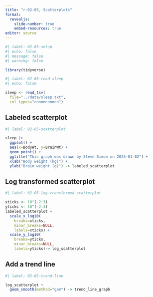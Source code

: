 ```yaml
---
title: "r-02-05, Scatterplots"
format: 
  revealjs:
    slide-number: true
    embed-resources: true
editor: source
---
```


```r
#| label: 02-05-setup
#| echo: false
#| message: false
#| warning: false

library(tidyverse)
```

```r
#| label: 02-05-read-sleep
#| echo: false

sleep <- read_tsv(
  file="../data/sleep.txt",
  col_types="cnnnnnnnnnn")
```

## Labeled scatterplot

```r
#| label: 02-05-scatterplot

sleep |>
  ggplot() +
  aes(x=BodyWt, y=BrainWt) +
  geom_point() + 
  ggtitle("This graph was drawn by Steve Simon on 2025-01-02") +
  xlab("Body weight (kg)") +
  ylab("Brain weight (g)") -> labeled_scatterplot
```

## Log transformed scatterplot

```r
#| label: 02-05-log-transformed-scatterplot

xticks <- 10^(-2:3)
yticks <- 10^(-2:3)
labeled_scatterplot +
  scale_x_log10(
    breaks=xticks,
    minor_breaks=NULL,
    labels=xticks) +
  scale_y_log10(
    breaks=yticks,
    minor_breaks=NULL,
    labels=yticks)-> log_scatterplot
```

## Add a trend line

```r
#| label: 02-05-trend-line

log_scatterplot +
  geom_smooth(method="gam") -> trend_line_graph
```

